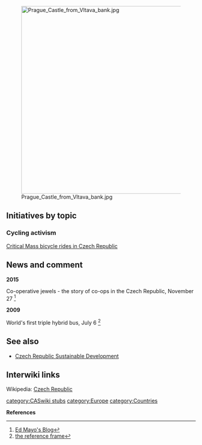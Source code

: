 [[File:Prague Castle from Vltava bank.jpg|right|500px]]
== Initiatives by topic ==

=== Cycling activism ===

[[wikia:criticalmass:List of rides#Czech Republic|Critical Mass bicycle rides in Czech Republic]]

== News and comment ==

'''2015'''

Co-operative jewels - the story of co-ops in the Czech Republic, November 27 <ref>[https://edmayo.wordpress.com/2015/11/27/co-operative-jewels-the-story-of-co-ops-in-the-czech-republic/ Ed Mayo's Blog]</ref>

'''2009'''

World's first triple hybrid bus, July 6 <ref>[http://motls.blogspot.com/2009/07/trihybus-triple-hybrid-bus.html the reference frame]</ref>

== See also ==
*[[Czech Republic Sustainable Development]]

== Interwiki links ==
Wikipedia: [[wikipedia:Czech Republic|Czech Republic]]


{{scaendmenu}}{{stub}}
[[category:CASwiki stubs]]
[[category:Europe]]
[[category:Countries]]

'''References'''
{{Attrib sca ref|Czech Republic}}
<references/>